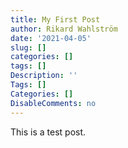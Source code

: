 ```yaml
---
title: My First Post
author: Rikard Wahlström
date: '2021-04-05'
slug: []
categories: []
tags: []
Description: ''
Tags: []
Categories: []
DisableComments: no
---
```



This is a test post. 